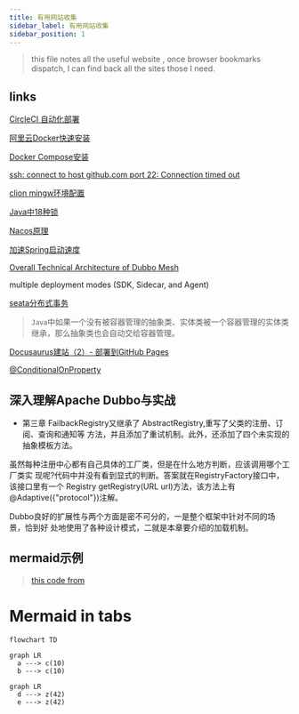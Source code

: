 ```yaml
---
title: 有用网站收集
sidebar_label: 有用网站收集
sidebar_position: 1
---
```



> this file notes all the useful website , once browser bookmarks dispatch, I can find back all the sites those I need.

## links

[CircleCI 自动化部署](https://zhuanlan.zhihu.com/p/370550987)

[阿里云Docker快速安装](https://www.cnblogs.com/hongmaju/p/15598990.html)

[Docker Compose安装](https://www.cnblogs.com/lihw-study/p/16022277.html)

[ssh: connect to host github.com port 22: Connection timed out](https://blog.csdn.net/hdm314/article/details/119947761)

[clion mingw环境配置](https://zhuanlan.zhihu.com/p/43680621)

[Java中18种锁](https://mp.weixin.qq.com/s/QYJLQN2XsI88Gh0xOxS4MA)

[Nacos原理](https://mp.weixin.qq.com/s/4QgQ1h9VSJZ4c2tFDm6log)

[加速Spring启动速度](https://mp.weixin.qq.com/s/ZMIUXDc7yY64GDE70g3-kA)

[Overall Technical Architecture of Dubbo Mesh](https://www.alibabacloud.com/blog/overall-technical-architecture-of-dubbo-mesh_600029)

multiple deployment modes (SDK, Sidecar, and Agent)

[seata分布式事务](https://mp.weixin.qq.com/s/cM8XUouYGnUVYwm1qgUqVQ)

> `Java`中如果一个没有被容器管理的抽象类、实体类被一个容器管理的实体类继承，那么抽象类也会自动交给容器管理。

[Docusaurus建站（2）- 部署到GitHub Pages](https://juejin.cn/post/7115631818736402440)

[@ConditionalOnProperty](https://blog.csdn.net/winterking3/article/details/114822929)

## 深入理解Apache Dubbo与实战

- 第三章
FailbackRegistry又继承了 AbstractRegistry,重写了父类的注册、订阅、查询和通知等 方法，并且添加了重试机制。此外，还添加了四个未实现的抽象模板方法。

虽然每种注册中心都有自己具体的工厂类，但是在什么地方判断，应该调用哪个工厂类实 现呢?代码中并没有看到显式的判断。答案就在RegistryFactory接口中，该接口里有一个 Registry getRegistry(URL url)方法，该方法上有@Adaptive({"protocol"})注解。

Dubbo良好的扩展性与两个方面是密不可分的，一是整个框架中针对不同的场景，恰到好 处地使用了各种设计模式，二就是本章要介绍的加载机制。



## mermaid示例

> [this code from](https://juejin.cn/post/7038144693867118629)


# Mermaid in tabs
  
<!-- [start] add this to avoid the possible bug. Note: the empty line before [```] is necessary -->
```mermaid
flowchart TD

```
<!-- [end] add this to avoid the possible bug -->


<Tabs>
<TabItem value="tab-a">

```mermaid
graph LR
  a ---> c(10)
  b ---> c(10)
```

</TabItem>

<TabItem value="tab-b">

```mermaid
graph LR
  d ---> z(42)
  e ---> z(42)
```

</TabItem>
</Tabs>

